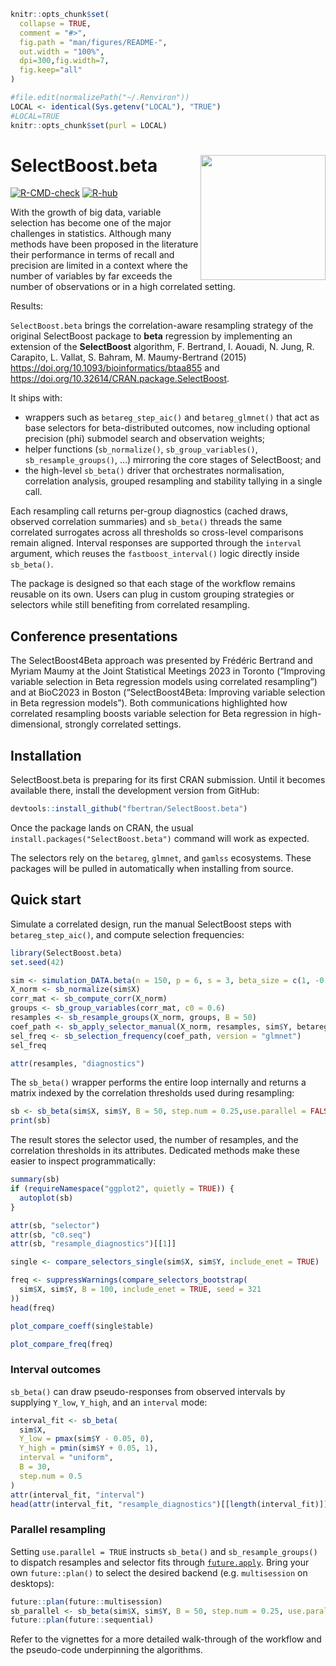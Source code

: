 <!-- README.md is generated from README.Rmd. Please edit that file -->

```r
knitr::opts_chunk$set(
  collapse = TRUE,
  comment = "#>",
  fig.path = "man/figures/README-",
  out.width = "100%",
  dpi=300,fig.width=7,
  fig.keep="all"
)

#file.edit(normalizePath("~/.Renviron"))
LOCAL <- identical(Sys.getenv("LOCAL"), "TRUE")
#LOCAL=TRUE
knitr::opts_chunk$set(purl = LOCAL)
```

# SelectBoost.beta <img src="man/figures/logo.svg" align="right" width="200"/>

<!-- badges: start -->
<!-- [![DOI](https://img.shields.io/badge/doi-10.32614/CRAN.package.SelectBoost.beta-blue.svg)](https://doi.org/10.32614/CRAN.package.SelectBoost.beta) -->
<!-- [![CRAN status](https://www.r-pkg.org/badges/version/SelectBoost.beta)](https://cran.r-project.org/package=SelectBoost.beta) -->
[![R-CMD-check](https://github.com/fbertran/SelectBoost.beta/actions/workflows/R-CMD-check.yaml/badge.svg)](https://github.com/fbertran/SelectBoost.beta/actions/workflows/R-CMD-check.yaml)
[![R-hub](https://github.com/fbertran/SelectBoost.beta/actions/workflows/rhub.yaml/badge.svg)](https://github.com/fbertran/SelectBoost.beta/actions/workflows/rhub.yaml)
<!-- badges: end -->


With the growth of big data, variable selection has become one of the major challenges in statistics. Although many methods have been proposed in the literature their performance in terms of recall and precision are limited in a context where the number of variables by far exceeds the number of observations or in a high correlated setting. 

Results: 

`SelectBoost.beta` brings the correlation-aware resampling strategy of the original SelectBoost package to **beta** regression by implementing an extension of the **SelectBoost** algorithm, F. Bertrand, I. Aouadi, N. Jung, R. Carapito, L. Vallat, S. Bahram, M. Maumy-Bertrand (2015) <https://doi.org/10.1093/bioinformatics/btaa855> and <https://doi.org/10.32614/CRAN.package.SelectBoost>.


It ships with:

- wrappers such as `betareg_step_aic()` and `betareg_glmnet()` that act as base
  selectors for beta-distributed outcomes, now including optional precision
  (phi) submodel search and observation weights;
- helper functions (`sb_normalize()`, `sb_group_variables()`,
  `sb_resample_groups()`, …) mirroring the core stages of SelectBoost; and
- the high-level `sb_beta()` driver that orchestrates normalisation,
  correlation analysis, grouped resampling and stability tallying in a single
  call.

Each resampling call returns per-group diagnostics (cached draws, observed
correlation summaries) and `sb_beta()` threads the same correlated surrogates
across all thresholds so cross-level comparisons remain aligned. Interval
responses are supported through the `interval` argument, which reuses the
`fastboost_interval()` logic directly inside `sb_beta()`.

The package is designed so that each stage of the workflow remains reusable on
its own. Users can plug in custom grouping strategies or selectors while still
benefiting from correlated resampling.



## Conference presentations

The SelectBoost4Beta approach was presented by Frédéric Bertrand and Myriam
Maumy at the Joint Statistical Meetings 2023 in Toronto ("Improving variable
selection in Beta regression models using correlated resampling") and at
BioC2023 in Boston ("SelectBoost4Beta: Improving variable selection in Beta
regression models"). Both communications highlighted how correlated resampling boosts
variable selection for Beta regression in high-dimensional, strongly correlated
settings.

## Installation

SelectBoost.beta is preparing for its first CRAN submission. Until it becomes
available there, install the development version from GitHub:

```r
devtools::install_github("fbertran/SelectBoost.beta")
```

Once the package lands on CRAN, the usual `install.packages("SelectBoost.beta")`
command will work as expected.

The selectors rely on the `betareg`, `glmnet`, and `gamlss` ecosystems. These
packages will be pulled in automatically when installing from source.

## Quick start

Simulate a correlated design, run the manual SelectBoost steps with
`betareg_step_aic()`, and compute selection frequencies:

```r
library(SelectBoost.beta)
set.seed(42)

sim <- simulation_DATA.beta(n = 150, p = 6, s = 3, beta_size = c(1, -0.8, 0.6))
X_norm <- sb_normalize(sim$X)
corr_mat <- sb_compute_corr(X_norm)
groups <- sb_group_variables(corr_mat, c0 = 0.6)
resamples <- sb_resample_groups(X_norm, groups, B = 50)
coef_path <- sb_apply_selector_manual(X_norm, resamples, sim$Y, betareg_step_aic)
sel_freq <- sb_selection_frequency(coef_path, version = "glmnet")
sel_freq

attr(resamples, "diagnostics")
```

The `sb_beta()` wrapper performs the entire loop internally and returns a matrix
indexed by the correlation thresholds used during resampling:

```r
sb <- sb_beta(sim$X, sim$Y, B = 50, step.num = 0.25,use.parallel = FALSE)
print(sb)
```

The result stores the selector used, the number of resamples, and the
correlation thresholds in its attributes. Dedicated methods make these easier to
inspect programmatically:

```r
summary(sb)
if (requireNamespace("ggplot2", quietly = TRUE)) {
  autoplot(sb)
}
```

```r
attr(sb, "selector")
attr(sb, "c0.seq")
attr(sb, "resample_diagnostics")[[1]]
```

```r
single <- compare_selectors_single(sim$X, sim$Y, include_enet = TRUE)
```

```r
freq <- suppressWarnings(compare_selectors_bootstrap(
  sim$X, sim$Y, B = 100, include_enet = TRUE, seed = 321
))
head(freq)
```


```r
plot_compare_coeff(single$table)
```


```r
plot_compare_freq(freq)
```

### Interval outcomes

`sb_beta()` can draw pseudo-responses from observed intervals by supplying
`Y_low`, `Y_high`, and an `interval` mode:

```r
interval_fit <- sb_beta(
  sim$X,
  Y_low = pmax(sim$Y - 0.05, 0),
  Y_high = pmin(sim$Y + 0.05, 1),
  interval = "uniform",
  B = 30,
  step.num = 0.5
)
attr(interval_fit, "interval")
head(attr(interval_fit, "resample_diagnostics")[[length(interval_fit)]])
```

### Parallel resampling

Setting `use.parallel = TRUE` instructs `sb_beta()` and `sb_resample_groups()` to
dispatch resamples and selector fits through
[`future.apply`](https://future.apply.futureverse.org/). Bring your own
`future::plan()` to select the desired backend (e.g. `multisession` on desktops):

```r
future::plan(future::multisession)
sb_parallel <- sb_beta(sim$X, sim$Y, B = 50, step.num = 0.25, use.parallel = TRUE)
future::plan(future::sequential)
```

Refer to the vignettes for a more detailed walk-through of the workflow and the
pseudo-code underpinning the algorithms.